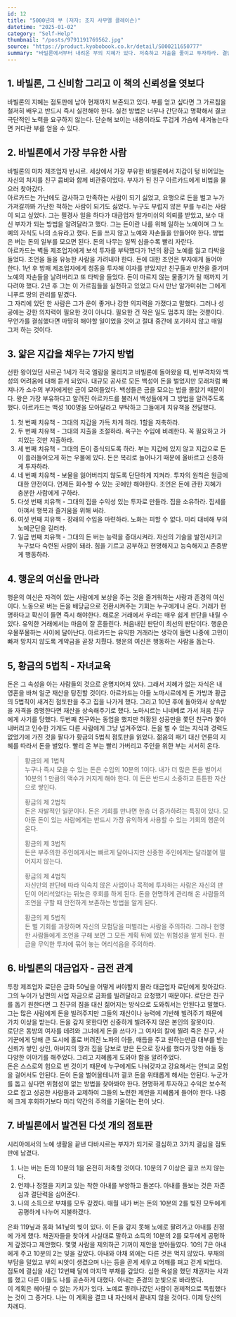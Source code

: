 ```yaml
---
id: 12
title: "5000년의 부 (저자: 조지 사무엘 클레이슨)"
datetime: "2025-01-02"
category: "Self-Help"
thumbnail: "/posts/9791191769562.jpg"
source: "https://product.kyobobook.co.kr/detail/S000211650777"
summary: "바빌론에서부터 내려온 부의 지혜가 있다. 저축하고 지출을 줄이고 투자하라. 결단은 어떻게든 지키고 조언은 유능한 사람에게만 들으며 실력을 키워라."
---
```


## 1. 바빌론, 그 신비함 그리고 이 책의 신뢰성을 엿보다
바빌론의 지혜는 점토판에 남아 현재까지 보존되고 있다. 부를 얻고 싶다면 그 가르침을 철저히 배우고 반드시 즉시 실천해야 한다. 실천 방법은 너무나 간단하고 명확해서 결코 극단적인 노력을 요구하지 않는다. 단순해 보이는 내용이라도 무겁게 가슴에 새겨놓는다면 커다란 부를 얻을 수 있다. 

## 2. 바빌론에서 가장 부유한 사람
바빌론의 마차 제조업자 반시르. 세상에서 가장 부유한 바빌론에서 지갑이 텅 비어있는 자신의 처지를 친구 콥비와 함께 비관중이었다. 부자가 된 친구 아르카드에게 비법을 물으러 찾아갔다.  
아르카드는 가난에도 감사하고 만족하는 사람이 되기 싫었고, 요행으로 돈을 벌고 누가 가져갈까봐 가난한 척하는 사람이 되기도 싫었다. 누구도 부럽지 않은 부를 누리는 사람이 되고 싶었다. 그는 필경사 일을 하다가 대금업자 알가미쉬의 의뢰를 받았고, 보수 대신 부자가 되는 방법을 알려달라고 했다. 그는 돈이란 나를 위해 일하는 노예이며 그 노예의 자식도 나의 소유라고 했다. 돈을 쓰지 않고 노예와 자손들을 만들어야 한다. 방법은 버는 돈의 일부를 모으면 된다. 돈의 나무는 일찍 심을수록 빨리 자란다.  
아르카드는 벽돌 제조업자에게 보석 투자를 부탁했다가 1년의 황금 노예를 잃고 타박을 들었다. 조언을 들을 유능한 사람을 가려내야 한다. 돈에 대한 조언은 부자에게 들어야 한다. 1년 후 방패 제조업자에게 청동을 투자해 이자를 받았지만 친구들과 만찬을 즐기며 노예의 자손들을 날려버리고 또 타박을 들었다. 돈이 마르지 않는 물줄기가 될 때까지 기다려야 했다. 2년 후 그는 이 가르침들을 실천하고 있었고 다시 만난 알가미쉬는 그에게 니푸르 땅의 관리를 맡겼다.  
그 자리에 있던 한 사람은 그가 운이 좋거나 강한 의지력을 가졌다고 말했다. 그러나 성공에는 강한 의지력이 필요한 것이 아니다. 필요한 건 작은 일도 멈추지 않는 것뿐이다. 무언가를 결심했다면 마땅히 해야할 일이었을 것이고 절대 중간에 포기하지 않고 매일 그저 하는 것이다.

## 3. 얇은 지갑을 채우는 7가지 방법
선한 왕이었던 사르곤 1세가 적국 엘람을 물리치고 바빌론에 돌아왔을 때, 빈부격차와 백성의 어려움에 대해 듣게 되었다. 대규모 공사로 모든 백성이 돈을 벌었지만 모래처럼 빠져나가 소수의 부자에게만 금이 모여들었다. 백성들은 금을 모으는 법을 몰랐기 때문이다. 왕은 가장 부유하다고 알려진 아르카드를 불러서 백성들에게 그 방법을 알려주도록 했다. 아르카드는 백성 100명을 모아달라고 부탁하고 그들에게 치유책을 전달했다.  
1. 첫 번째 치유책 - 그대의 지갑을 가득 차게 하라. 1할을 저축하라.
2. 두 번째 치유책 - 그대의 지출을 조절하라. 욕구는 수입에 비례한다. 꼭 필요하고 가치있는 것만 지출하라.
3. 세 번째 치유책 - 그대의 돈이 증식되도록 하라. 부는 지갑에 있지 않고 지갑으로 돈이 흘러들어오게 하는 우물에 있다. 돈은 복리로 늘어나기 때문에 올바르고 신중하게 투자하라.
4. 네 번째 치유책 - 보물을 잃어버리지 않도록 단단하게 지켜라. 투자의 원칙은 원금에 대한 안전이다. 언제든 회수할 수 있는 곳에만 해야한다. 조언은 돈에 관한 지혜가 충분한 사람에게 구하라.
5. 다섯 번째 치유책 - 그대의 집을 수익성 있는 투자로 만들라. 집을 소유하라. 집세를 아껴서 행복과 즐거움을 위해 써라.
6. 여섯 번째 치유책 - 장래의 수입을 마련하라. 노화는 피할 수 없다. 미리 대비해 부의 노예군단을 길러라.
7. 일곱 번째 치유책 - 그대의 돈 버는 능력을 증대시켜라. 자신의 기술을 발전시키고 누구보다 숙련된 사람이 돼라. 힘을 기르고 공부하고 현명해지고 능숙해지고 존중받게 행동하라. 

## 4. 행운의 여신을 만나라
행운의 여신은 자격이 있는 사람에게 보상을 주는 것을 즐거워하는 사랑과 존경의 여신이다. 노동으로 버는 돈을 배당금으로 전환시켜주는 기회는 누구에게나 온다. 거래가 현명하다고 확신이 들면 즉시 해야한다. 해로운 거래에서 우리는 매우 쉽게 판단을 내릴 수 있다. 유익한 거래에서는 마음이 잘 흔들린다. 처음내린 판단이 최선의 판단이다. 행운은 우물쭈물하는 사이에 달아난다. 아르카드는 유익한 거래라는 생각이 들면 나중에 고민이 빠져 망치지 않도록 계약금을 곧장 치뤘다. 행운의 여신은 행동하는 사람을 돕는다. 

## 5, 황금의 5법칙 - 자녀교육
돈은 그 속성을 아는 사람들의 것으로 운명지어져 있다. 그래서 지혜가 없는 자식은 내 영혼을 바쳐 일군 재산을 탕진할 것이다. 아르카드는 아들 노마시르에게 돈 가방과 황금의 5법칙이 새겨진 점토판을 주고 집을 나가게 했다. 그리고 10년 후에 돌아와서 상속받을 자격을 증명한다면 재산을 상속해주기로 했다. 노마시르는 니네베로 가서 처음 친구에게 사기를 당했다. 두번째 친구와는 동업을 했지만 허황된 성공만을 쫓던 친구라 쫓아내버리고 인수한 가게도 다른 사람에게 그냥 넘겨주었다. 돈을 벌 수 있는 지식과 경력도 없었기에 가진 것을 팔다가 황금의 5법칙 점토판을 읽었다. 젊음의 패기 대신 연륜의 지혜를 따라서 돈을 벌었다. 빨리 온 부는 빨리 가버리고 주인을 위한 부는 서서히 온다.

>황금의 제 1법칙  
>누구나 즉시 모을 수 있는 돈은 수입의 10분의 1이다. 내가 더 많은 돈을 벌어서 10분의 1 만큼의 액수가 커지게 해야 한다. 이 돈은 반드시 소중하고 튼튼한 자산으로 쌓인다.  
>
>황금의 제 2법칙  
>돈은 자발적인 일꾼이다. 돈은 기회를 만나면 한층 더 증가하려는 특징이 있다. 모아둔 돈이 있는 사람에게는 반드시 가장 유익하게 사용할 수 있는 기회의 행운이 온다.
>
>황금의 제 3법칙  
>돈은 부주의한 주인에게서는 빠르게 달아나지만 신중한 주인에게는 달라붙어 떨어지지 않는다.
>
>황금의 제 4법칙  
>자신만의 판단에 따라 익숙치 않은 사업이나 목적에 투자하는 사람은 자신의 판단이 어리석었다는 뒤늦은 후회를 하게 된다. 돈을 현명하게 관리해 온 사람들의 조언을 구할 때 안전하게 보존하는 방법을 알게 된다.
>
>황금의 제 5법칙  
>돈 벌 기회를 과장하며 자신의 모험담을 떠벌리는 사람을 주의하라. 그러나 현명한 사람들에게 조언을 구해 보면 그 모든 계획 뒤에 있는 위험성을 알게 된다. 원금을 무익한 투자에 묶어 놓는 어리석음을 주의하라.

## 6. 바빌론의 대금업자 - 금전 관계
투창 제조업자 로단은 금화 50닢을 어떻게 써야할지 몰라 대금업자 로단에게 찾아갔다. 그의 누이가 남편의 사업 자금으로 금화를 빌려달라고 요청했기 때문이다. 로단은 친구를 돕기 원한다면 그 친구의 짐을 대신 짊어지는 방식으로 도와줘서는 안된다고 말했다. 그는 많은 사람에게 돈을 빌려주지만 그들의 재산이나 능력에 기반해 빌려주기 때문에 가치 이상을 받는다. 돈을 갚지 못한다면 신중하게 빌려주지 않은 본인의 잘못이다.  
로단은 동방의 여자를 데려와 그녀에게 돈을 쓰다가 그 여자의 칼에 찔려 죽은 친구, 사기꾼에게 당해 큰 도시에 홀로 버려진 노파의 아들, 매듭을 주고 원하는만큼 대부를 받는 신뢰가 쌓인 상인, 아버지의 땅과 집을 담보로 받은 돈으로 장사를 했다가 망한 아들 등 다양한 이야기를 해주었다. 그리고 지혜롭게 도와야 함을 알려주었다.  
돈은 스스로의 힘으로 번 것이기 때문에 누구에게도 나눠갖자고 강요해서는 안되고 모험을 걸어서도 안된다. 돈이 돈을 벌어올테니까 결코 돈을 위태롭게 해서는 안된다. 누군가를 돕고 싶다면 위험성이 없는 방법을 찾아봐야 한다. 현명하게 투자하고 수익은 보수적으로 잡고 성공한 사람들과 교제하여 그들의 노련한 제안을 지혜롭게 들어야 한다. 나중에 크게 후회하기보다 미리 약간의 주의를 기울이는 편이 낫다.

## 7. 바빌론에서 발견된 다섯 개의 점토판
시리아에서의 노예 생활을 끝낸 다바시르는 부자가 되기로 결심하고 3가지 결심을 점토판에 남겼다.
1. 나는 버는 돈의 10분의 1을 온전히 저축할 것이다. 10분의 7 이상은 결코 쓰지 않는다.
2. 언제나 정절을 지키고 있는 착한 아내를 부양하고 돌본다. 아내를 돌보는 것은 자존심과 결단력을 심어준다.
3. 나의 소득으로 부채를 모두 갚겠다. 매월 내가 버는 돈의 10분의 2를 빚진 모두에게 공평하게 나누어 지불하겠다.

은화 119닢과 동화 141닢의 빚이 있다. 이 돈을 갚지 못해 노에로 팔려가고 아내를 친정에 가게 했다. 채권자들을 찾아게 사실대로 말하고 소득의 10분의 2를 모두에게 공평하게 갚겠다고 제안했다. 몇몇 사람을 제외하곤 기꺼이 제안을 받아들였다. 10의 7은 아내에게 주고 10분의 2는 빚을 갚았다. 아내와 야채 외에는 다른 것은 먹지 않았다. 부채의 부담을 덜었고 부의 씨앗이 생겼으며 나는 등을 곧게 세우고 어깨를 펴고 걷게 되었다.  
점토에 결심을 새긴 12번째 달에 마지막 부채를 갚았다. 심한 욕설을 했던 채권자는 사과를 했고 다른 이들도 나를 공손하게 대했다. 아내는 존경의 눈빛으로 바라봤다.  
이 계획은 헤아릴 수 없는 가치가 있다. 노예로 팔려나갔던 사람이 경제적으로 독립했다는 것이 그 증거다. 나는 이 계획을 결코 내 자신에서 끝내지 않을 것이다. 이제 당신의 차례다.